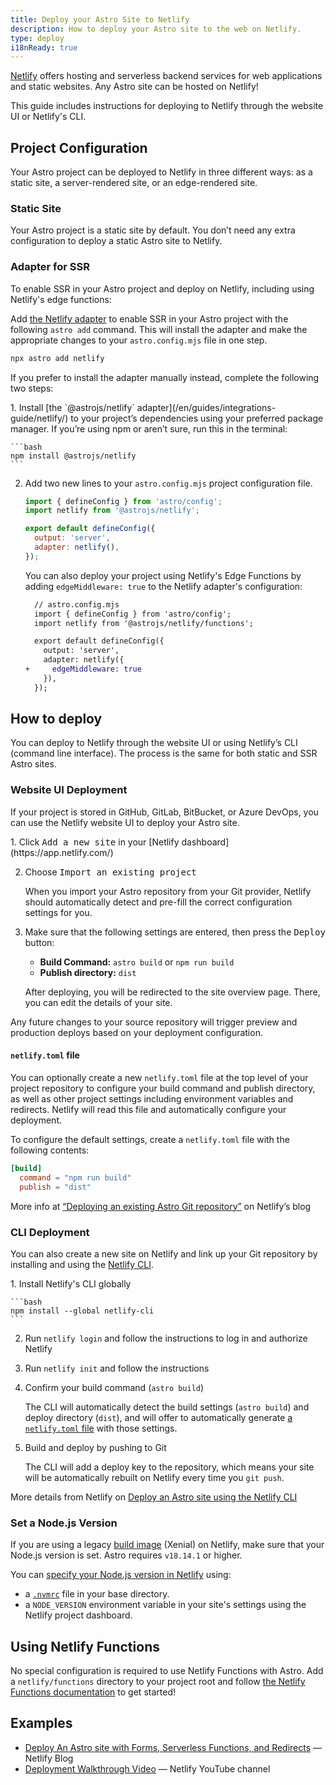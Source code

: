 ```yaml
---
title: Deploy your Astro Site to Netlify
description: How to deploy your Astro site to the web on Netlify.
type: deploy
i18nReady: true
---
```


[Netlify](https://netlify.com) offers hosting and serverless backend services for web applications and static websites. Any Astro site can be hosted on Netlify!

This guide includes instructions for deploying to Netlify through the website UI or Netlify's CLI.

## Project Configuration

Your Astro project can be deployed to Netlify in three different ways: as a static site, a server-rendered site, or an edge-rendered site.

### Static Site

Your Astro project is a static site by default. You don’t need any extra configuration to deploy a static Astro site to Netlify.

### Adapter for SSR

To enable SSR in your Astro project and deploy on Netlify, including using Netlify's edge functions:

Add [the Netlify adapter](/en/guides/integrations-guide/netlify/) to enable SSR in your Astro project with the following `astro add` command. This will install the adapter and make the appropriate changes to your `astro.config.mjs` file in one step.

```bash
npx astro add netlify
```

If you prefer to install the adapter manually instead, complete the following two steps:

<Steps>
1. Install [the `@astrojs/netlify` adapter](/en/guides/integrations-guide/netlify/) to your project’s dependencies using your preferred package manager. If you’re using npm or aren’t sure, run this in the terminal:

    ```bash
    npm install @astrojs/netlify
    ```

2. Add two new lines to your `astro.config.mjs` project configuration file.

    ```js title="astro.config.mjs" ins={2, 5-6}
    import { defineConfig } from 'astro/config';
    import netlify from '@astrojs/netlify';

    export default defineConfig({
      output: 'server',
      adapter: netlify(),
    });
    ```

    You can also deploy your project using Netlify's Edge Functions by adding `edgeMiddleware: true` to the Netlify adapter's configuration:

    ```diff lang="js"
      // astro.config.mjs
      import { defineConfig } from 'astro/config';
      import netlify from '@astrojs/netlify/functions';

      export default defineConfig({
        output: 'server',
        adapter: netlify({
    +     edgeMiddleware: true
        }),
      });
    ```
</Steps>

## How to deploy

You can deploy to Netlify through the website UI or using Netlify’s CLI (command line interface). The process is the same for both static and SSR Astro sites.

### Website UI Deployment

If your project is stored in GitHub, GitLab, BitBucket, or Azure DevOps, you can use the Netlify website UI to deploy your Astro site.

<Steps>
1. Click <kbd>Add a new site</kbd> in your [Netlify dashboard](https://app.netlify.com/)

2. Choose <kbd>Import an existing project</kbd>

    When you import your Astro repository from your Git provider, Netlify should automatically detect and pre-fill the correct configuration settings for you.

3. Make sure that the following settings are entered, then press the <kbd>Deploy</kbd> button:

    - **Build Command:** `astro build` or `npm run build`
    - **Publish directory:** `dist`

    After deploying, you will be redirected to the site overview page. There, you can edit the details of your site.
</Steps>

Any future changes to your source repository will trigger preview and production deploys based on your deployment configuration.

#### `netlify.toml` file

You can optionally create a new `netlify.toml` file at the top level of your project repository to configure your build command and publish directory, as well as other project settings including environment variables and redirects. Netlify will read this file and automatically configure your deployment.

To configure the default settings, create a `netlify.toml` file with the following contents:

```toml
[build]
  command = "npm run build"
  publish = "dist"
```

<ReadMore>More info at [“Deploying an existing Astro Git repository”](https://www.netlify.com/blog/how-to-deploy-astro/#deploy-an-existing-git-repository-to-netlify) on Netlify’s blog</ReadMore>

### CLI Deployment

You can also create a new site on Netlify and link up your Git repository by installing and using the [Netlify CLI](https://cli.netlify.com/).

<Steps>
1. Install Netlify's CLI globally

    ```bash
    npm install --global netlify-cli
    ```

2. Run `netlify login` and follow the instructions to log in and authorize Netlify

3. Run `netlify init` and follow the instructions

4. Confirm your build command (`astro build`)

    The CLI will automatically detect the build settings (`astro build`) and deploy directory (`dist`), and will offer to automatically generate [a `netlify.toml` file](#netlifytoml-file) with those settings.

5. Build and deploy by pushing to Git

    The CLI will add a deploy key to the repository, which means your site will be automatically rebuilt on Netlify every time you `git push`.
</Steps>

<ReadMore>More details from Netlify on [Deploy an Astro site using the Netlify CLI](https://www.netlify.com/blog/how-to-deploy-astro/#link-your-astro-project-and-deploy-using-the-netlify-cli)</ReadMore>

### Set a Node.js Version

If you are using a legacy [build image](https://docs.netlify.com/configure-builds/get-started/#build-image-selection) (Xenial) on Netlify, make sure that your Node.js version is set. Astro requires `v18.14.1` or higher.

You can [specify your Node.js version in Netlify](https://docs.netlify.com/configure-builds/manage-dependencies/#node-js-and-javascript) using:
- a [`.nvmrc`](https://github.com/nvm-sh/nvm#nvmrc) file in your base directory.
- a `NODE_VERSION` environment variable in your site's settings using the Netlify project dashboard.

## Using Netlify Functions

No special configuration is required to use Netlify Functions with Astro. Add a `netlify/functions` directory to your project root and follow [the Netlify Functions documentation](https://docs.netlify.com/functions/overview/) to get started!

## Examples

- [Deploy An Astro site with Forms, Serverless Functions, and Redirects](https://www.netlify.com/blog/deploy-an-astro-site-with-forms-serverless-functions-and-redirects/) — Netlify Blog
- [Deployment Walkthrough Video](https://youtu.be/GrSLYq6ZTes) — Netlify YouTube channel
